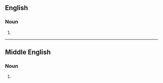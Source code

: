 ==English==

===Noun===
{{head|en|noun form}}

# {{plural of|en|odour}}

----

==Middle English==

===Noun===
{{head|enm|noun plural form}}

# {{plural of|enm|odour}}